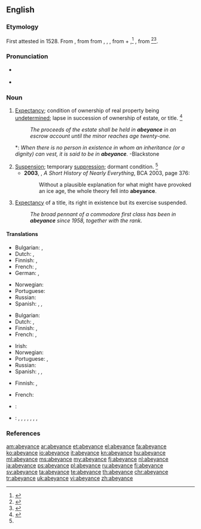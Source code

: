 ==English==
{{was wotd|2012|June|16}}

===Etymology===
First attested in 1528. From {{etyl|xno|en}} {{term|abeiance||legal expectation|lang=fro}}, from {{etyl|fro|en}} {{term|abeance||desire|lang=fro}} from {{term|abeer|abeër|to gape at, aspire after|lang=fro}}, {{term|abaer|lang=fro}}, {{term|abair||to desire|lang=fro}}, from {{term|a|á|to|lang=la}} + {{term|baer|baër|gape|lang=la}},<ref>{{R:American Heritage 1971|page=3}}</ref> {{term|bair||yawn|lang=fro}}, from {{etyl|ML.|en}} {{term|batare||to yawn|lang=la}}<ref>{{R:MW3 1976|page=3}}</ref><ref>{{R:CDOE|page=2}}</ref>.

===Pronunciation===
* {{a|US}} {{IPA|/əˈbeɪ.ənts/|/əˈbeɪ.əns/}}
* {{audio|Abeyance1 US.ogg|Audio (U.S.A.)|lang=en}}

===Noun===
{{en-noun}}

# {{context|legal|lang=en}} [[expectancy|Expectancy]]; condition of ownership of real property being [[undetermined]]; lapse in succession of ownership of estate, or title. {{defdate|Late 16<sup>th</sup> century}}<ref name=SOED>{{R:SOED5|page=4}}</ref>
#: ''The proceeds of the estate shall be held in '''abeyance''' in an escrow account until the minor reaches age twenty-one.''
#*: ''When there is no person in existence in whom an inheritance (or a dignity) can vest, it is said to be in '''abeyance'''.'' -Blackstone
# [[suspension|Suspension]]; temporary [[suppression]]; dormant condition. {{defdate|Mid 17<sup>th</sup> century}}<ref name=SOED/>
#* '''2003''', {{w|Bill Bryson}}, ''A Short History of Nearly Everything'', BCA 2003, page 376:
#*: Without a plausible explanation for what might have provoked an ice age, the whole theory fell into '''abeyance'''.
# {{context|heraldry|lang=en}} [[expectancy|Expectancy]] of a title, its right in existence but its exercise suspended.
#: ''The broad pennant of a commodore first class has been in '''abeyance''' since 1958, together with the rank.''

====Translations====
{{trans-top|expectancy; condition of being undetermined}}
* Bulgarian: {{t|bg|временно бездействие|sc=Cyrl}}, {{t|bg|изчакване|sc=Cyrl}}
* Dutch: {{t|nl|onbeslistheid}}, {{t|nl|onzekerheid}}
* Finnish: {{t|fi|jäädytys}}, {{t|fi|jäädytettynä}} {{gloss|in abeyance}}
* French: {{t+|fr|vacance|f}}, {{t+|fr|vacant}}
* German: {{t|de|Schwebezustand|m}}, {{t|de|Unentschiedenheit|f}}
{{trans-mid}}
* Norwegian: {{t|no|uavklart}}
* Portuguese: {{t|pt|pendência}}
* Russian: {{t|ru|[[состояние]] [[неопределённость|неопределённости]]|tr=sostojánije neopredeljónnosti|n}}
* Spanish: {{t+|es|expectativa|f}}, {{t+|es|esperanza|f}}, {{t+|es|suspenso|m}}
{{trans-bottom}}

{{trans-top|suspension; temporary suppression}}
* Bulgarian: {{t+|bg|суспендиране}}
* Dutch: {{t|nl|opschorting}}, {{t+|nl|uitstel}}
* Finnish: {{t|fi|lykkäys}}, {{t|fi|lykättynä}} {{gloss|in abeyance}}
* French: {{qualifier|adjective}} {{t+|fr|en suspens}}, {{t+|fr|suspension|f}}
{{trans-mid}}
* Irish: {{t|ga|fionraí|f}}
* Norwegian: {{t|no|utsettelse}}
* Portuguese: {{t+|pt|suspensão|f}}, {{t|pt|pendência|f}}
* Russian: {{t+|ru|приостановление|n|tr=priostanovlénije|sc=Cyrl}}
* Spanish: {{t+|es|suspensión|f}}, {{t+|es|desuso|m}}, {{t+|es|suspenso|m}}
{{trans-bottom}}

{{trans-top|heraldry: expectancy of a title}}
* Finnish: {{t|fi|lepääminen}}, {{t|fi|lepäämässä}} {{gloss|in abeyance}}
{{trans-mid}}
* French: {{t+|fr|vacance|f}}
{{trans-bottom}}

{{checktrans-top}}
* {{ttbc|ia}}: {{t|ia|suspension}}
{{trans-mid}}
* {{ttbc|vi}}: {{t|vi|sự đọng lại}}, {{t|vi|sự đình chỉ}}, {{t|vi|sự hoãn lại}}, {{t|vi|sự tạm thời không áp dụng}}, {{t|vi|tình trạng tạm thời không có người nhận}}, {{t|vi|tình trạng tạm thời vô chủ}}, {{t|vi|tình trạng trống}}, {{t|vi|tình trạng khuyết}}
{{trans-bottom}}

===References===
<references/>

[[am:abeyance]]
[[ar:abeyance]]
[[et:abeyance]]
[[el:abeyance]]
[[fa:abeyance]]
[[ko:abeyance]]
[[io:abeyance]]
[[it:abeyance]]
[[kn:abeyance]]
[[hu:abeyance]]
[[ml:abeyance]]
[[ms:abeyance]]
[[my:abeyance]]
[[fj:abeyance]]
[[nl:abeyance]]
[[ja:abeyance]]
[[ps:abeyance]]
[[pl:abeyance]]
[[ru:abeyance]]
[[fi:abeyance]]
[[sv:abeyance]]
[[ta:abeyance]]
[[te:abeyance]]
[[th:abeyance]]
[[chr:abeyance]]
[[tr:abeyance]]
[[uk:abeyance]]
[[vi:abeyance]]
[[zh:abeyance]]